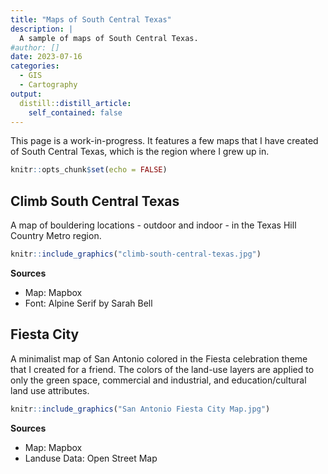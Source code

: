 ```yaml
---
title: "Maps of South Central Texas"
description: |
  A sample of maps of South Central Texas.
#author: []
date: 2023-07-16
categories: 
  - GIS
  - Cartography
output:
  distill::distill_article:
    self_contained: false
---
```


This page is a work-in-progress. It features a few maps that I have created of South Central Texas, which is the region where I grew up in. 

```r
knitr::opts_chunk$set(echo = FALSE)
```

## Climb South Central Texas

A map of bouldering locations - outdoor and indoor - in the Texas Hill Country Metro region.

```r
knitr::include_graphics("climb-south-central-texas.jpg")

```

**Sources**

* Map: Mapbox
* Font: Alpine Serif by Sarah Bell



## Fiesta City

A minimalist map of San Antonio colored in the Fiesta celebration theme that I created for a friend. The colors of the land-use layers are applied to only the green space, commercial and industrial, and education/cultural land use attributes.  


```r
knitr::include_graphics("San Antonio Fiesta City Map.jpg")

```

**Sources**

* Map: Mapbox
* Landuse Data: Open Street Map 

